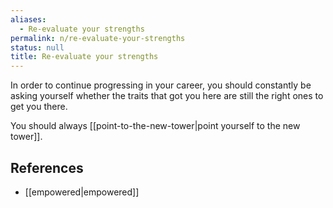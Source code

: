 ```yaml
---
aliases:
  - Re-evaluate your strengths
permalink: n/re-evaluate-your-strengths
status: null
title: Re-evaluate your strengths
---
```

In order to continue progressing in your career, you should constantly be asking yourself whether the traits that got you here are still the right ones to get you there.

You should always [[point-to-the-new-tower|point yourself to the new tower]].

## References

- [[empowered|empowered]]
